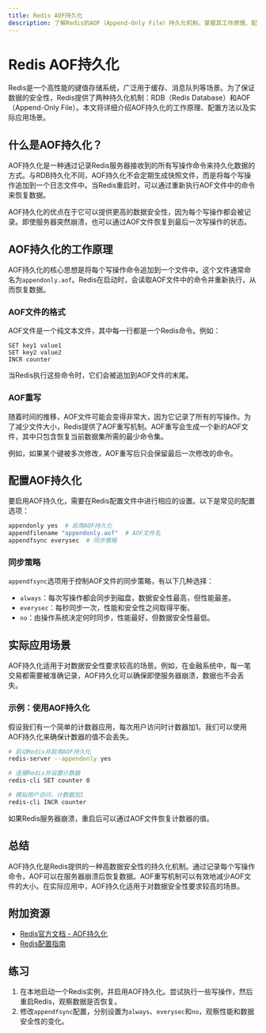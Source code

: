 ```yaml
---
title: Redis AOF持久化
description: 了解Redis的AOF（Append-Only File）持久化机制，掌握其工作原理、配置方法以及实际应用场景。
---
```


# Redis AOF持久化

Redis是一个高性能的键值存储系统，广泛用于缓存、消息队列等场景。为了保证数据的安全性，Redis提供了两种持久化机制：RDB（Redis Database）和AOF（Append-Only File）。本文将详细介绍AOF持久化的工作原理、配置方法以及实际应用场景。

## 什么是AOF持久化？

AOF持久化是一种通过记录Redis服务器接收到的所有写操作命令来持久化数据的方式。与RDB持久化不同，AOF持久化不会定期生成快照文件，而是将每个写操作追加到一个日志文件中。当Redis重启时，可以通过重新执行AOF文件中的命令来恢复数据。

AOF持久化的优点在于它可以提供更高的数据安全性，因为每个写操作都会被记录。即使服务器突然崩溃，也可以通过AOF文件恢复到最后一次写操作的状态。

## AOF持久化的工作原理

AOF持久化的核心思想是将每个写操作命令追加到一个文件中。这个文件通常命名为`appendonly.aof`。Redis在启动时，会读取AOF文件中的命令并重新执行，从而恢复数据。

### AOF文件的格式

AOF文件是一个纯文本文件，其中每一行都是一个Redis命令。例如：

```
SET key1 value1
SET key2 value2
INCR counter
```

当Redis执行这些命令时，它们会被追加到AOF文件的末尾。

### AOF重写

随着时间的推移，AOF文件可能会变得非常大，因为它记录了所有的写操作。为了减少文件大小，Redis提供了AOF重写机制。AOF重写会生成一个新的AOF文件，其中只包含恢复当前数据集所需的最少命令集。

例如，如果某个键被多次修改，AOF重写后只会保留最后一次修改的命令。

## 配置AOF持久化

要启用AOF持久化，需要在Redis配置文件中进行相应的设置。以下是常见的配置选项：

```bash
appendonly yes  # 启用AOF持久化
appendfilename "appendonly.aof"  # AOF文件名
appendfsync everysec  # 同步策略
```

### 同步策略

`appendfsync`选项用于控制AOF文件的同步策略，有以下几种选择：

- `always`：每次写操作都会同步到磁盘，数据安全性最高，但性能最差。
- `everysec`：每秒同步一次，性能和安全性之间取得平衡。
- `no`：由操作系统决定何时同步，性能最好，但数据安全性最低。

## 实际应用场景

AOF持久化适用于对数据安全性要求较高的场景。例如，在金融系统中，每一笔交易都需要被准确记录，AOF持久化可以确保即使服务器崩溃，数据也不会丢失。

### 示例：使用AOF持久化

假设我们有一个简单的计数器应用，每次用户访问时计数器加1。我们可以使用AOF持久化来确保计数器的值不会丢失。

```bash
# 启动Redis并启用AOF持久化
redis-server --appendonly yes

# 连接Redis并设置计数器
redis-cli SET counter 0

# 模拟用户访问，计数器加1
redis-cli INCR counter
```

如果Redis服务器崩溃，重启后可以通过AOF文件恢复计数器的值。

## 总结

AOF持久化是Redis提供的一种高数据安全性的持久化机制。通过记录每个写操作命令，AOF可以在服务器崩溃后恢复数据。AOF重写机制可以有效地减少AOF文件的大小。在实际应用中，AOF持久化适用于对数据安全性要求较高的场景。

## 附加资源

- [Redis官方文档 - AOF持久化](https://redis.io/topics/persistence)
- [Redis配置指南](https://redis.io/topics/config)

## 练习

1. 在本地启动一个Redis实例，并启用AOF持久化。尝试执行一些写操作，然后重启Redis，观察数据是否恢复。
2. 修改`appendfsync`配置，分别设置为`always`、`everysec`和`no`，观察性能和数据安全性的变化。
